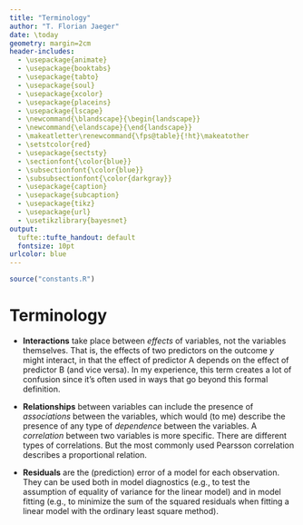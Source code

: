 ```yaml
---
title: "Terminology"
author: "T. Florian Jaeger"
date: \today
geometry: margin=2cm
header-includes:
  - \usepackage{animate}
  - \usepackage{booktabs}
  - \usepackage{tabto}
  - \usepackage{soul}
  - \usepackage{xcolor}
  - \usepackage{placeins}
  - \usepackage{lscape}
  - \newcommand{\blandscape}{\begin{landscape}}
  - \newcommand{\elandscape}{\end{landscape}}
  - \makeatletter\renewcommand{\fps@table}{!ht}\makeatother
  - \setstcolor{red}
  - \usepackage{sectsty}
  - \sectionfont{\color{blue}} 
  - \subsectionfont{\color{blue}}
  - \subsubsectionfont{\color{darkgray}}
  - \usepackage{caption}
  - \usepackage{subcaption}
  - \usepackage{tikz}
  - \usepackage{url}
  - \usetikzlibrary{bayesnet}
output:
  tufte::tufte_handout: default
  fontsize: 10pt
urlcolor: blue
---
```


```r
source("constants.R")
```

# Terminology

 - **Interactions** take place between *effects* of variables, not the variables themselves. That is, the effects of two predictors on the outcome $y$ might interact, in that the effect of predictor A depends on the effect of predictor B (and vice versa). In my experience, this term creates a lot of confusion since it's often used in ways that go beyond this formal definition.

 - **Relationships** between variables can include the presence of *associations* between the variables, which would (to me) describe the presence of any type of *dependence* between the variables. A *correlation* between two variables is more specific. There are different types of correlations. But the most commonly used Pearsson correlation describes a proportional relation.
 
 - **Residuals** are the (prediction) error of a model for each observation. They can be used both in model diagnostics (e.g., to test the assumption of equality of variance for the linear model) and in model fitting (e.g., to minimize the sum of the squared residuals when fitting a linear model with the ordinary least square method).

